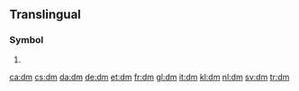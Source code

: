 {{also|Dm|DM|.dm|d.m.|D.M.}}
==Translingual==
{{wikipedia}}

===Symbol===
{{mul-symbol}}

# {{SI-unit-abb2|deci|meter|metre|[[length]]}}

[[ca:dm]]
[[cs:dm]]
[[da:dm]]
[[de:dm]]
[[et:dm]]
[[fr:dm]]
[[gl:dm]]
[[it:dm]]
[[kl:dm]]
[[nl:dm]]
[[sv:dm]]
[[tr:dm]]